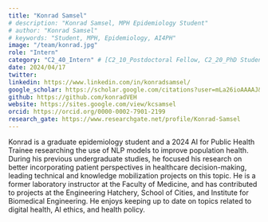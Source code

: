```yaml
---
title: "Konrad Samsel"
# description: "Konrad Samsel, MPH Epidemiology Student"
# author: "Konrad Samsel"
# keywords: "Student, MPH, Epidemiology, AI4PH"
image: "/team/konrad.jpg"
role: "Intern" 
category: "C2_40_Intern" # [C2_10_Postdoctoral Fellow, C2_20_PhD Student, C2_30_MSc Student, C2_40_Intern, C2_50_Research Assistant, C2_60_Summer Student]
date: 2024/04/17
twitter:
linkedin: https://www.linkedin.com/in/konradsamsel/
google_scholar: https://scholar.google.com/citations?user=mLa26ioAAAAJ&hl=en
github: https://github.com/konradVEH
website: https://sites.google.com/view/kcsamsel
orcid: https://orcid.org/0000-0002-7901-2199
research_gate: https://www.researchgate.net/profile/Konrad-Samsel
---
```


Konrad is a graduate epidemiology student and a 2024 AI for Public Health Trainee researching the use of NLP models to improve population health. During his previous undergraduate studies, he focused his research on better incorporating patient perspectives in healthcare decision-making, leading technical and knowledge mobilization projects on this topic. He is a former laboratory instructor at the Faculty of Medicine, and has contributed to projects at the Engineering Hatchery, School of Cities, and Institute for Biomedical Engineering. He enjoys keeping up to date on topics related to digital health, AI ethics, and health policy.